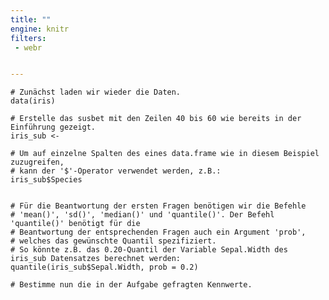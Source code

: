 ```yaml
---
title: ""
engine: knitr
filters:
 - webr


---
```




```webr-r

# Zunächst laden wir wieder die Daten.
data(iris) 

# Erstelle das susbet mit den Zeilen 40 bis 60 wie bereits in der Einführung gezeigt.
iris_sub <- 

# Um auf einzelne Spalten des eines data.frame wie in diesem Beispiel zuzugreifen, 
# kann der '$'-Operator verwendet werden, z.B.:
iris_sub$Species

  
# Für die Beantwortung der ersten Fragen benötigen wir die Befehle 
# 'mean()', 'sd()', 'median()' und 'quantile()'. Der Befehl 'quantile()' benötigt für die 
# Beantwortung der entsprechenden Fragen auch ein Argument 'prob', 
# welches das gewünschte Quantil spezifiziert.
# So könnte z.B. das 0.20-Quantil der Variable Sepal.Width des iris_sub Datensatzes berechnet werden:  
quantile(iris_sub$Sepal.Width, prob = 0.2)

# Bestimme nun die in der Aufgabe gefragten Kennwerte.


```


